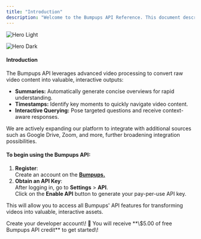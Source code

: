 ```yaml
---
title: "Introduction"
description: "Welcome to the Bumpups API Reference. This document describes RESTful endpoints and integration methods for transforming videos into actionable, interactive assets."
---
```


<img
  className="block dark:hidden"
  src="/images/hero-light.png"
  alt="Hero Light"
/>

<img
  className="hidden dark:block"
  src="/bumpoverview.jpeg"
  alt="Hero Dark"
  title=""
/>

#### **Introduction**

The Bumpups API leverages advanced video processing to convert raw video content into valuable, interactive outputs:

- **Summaries:** Automatically generate concise overviews for rapid understanding.
- **Timestamps:** Identify key moments to quickly navigate video content.
- **Interactive Querying:** Pose targeted questions and receive context-aware responses.

We are actively expanding our platform to integrate with additional sources such as Google Drive, Zoom, and more, further broadening integration possibilities.

#### **To begin using the Bumpups API:**

1. **Register**:\
   Create an account on the [**Bumpups.**](https://bumpups.com/)
2. **Obtain an API Key**:\
   After logging in, go to **Settings** \> **API**.\
   Click on the **Enable API** button to generate your pay-per-use API key.

This will allow you to access all Bumpups' API features for transforming videos into valuable, interactive assets.

<Card title="Bumpups Account" icon="coffee-pot" iconType="thin" href="https://bumpups.com/" cta="Create developer account">
  Create your developer account\!
</Card>

<Info>
  🤠 You will receive **\$5.00 of free Bumpups API credit** to get started\!
</Info>